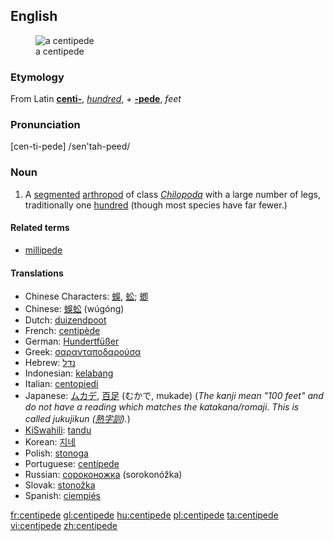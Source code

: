 {{wikipedia}}
==English==
[[Image:Chilopod_%28Marshal_Hedin%29.jpg|thumb|right|a centipede]]
===Etymology===
From Latin '''[[centi-]]''', ''[[hundred]]'', + '''[[-pede]]''', ''feet''

===Pronunciation===
[cen-ti-pede] /sen'tah-peed/

===Noun===
{{en-noun}}
# A [[segmented]] [[arthropod]] of class ''[[Chilopoda]]'' with a large number of legs, traditionally one [[hundred]] (though most species have far fewer.)

====Related terms====
*[[millipede]]

====Translations====
*Chinese Characters: [[蜈]], [[蚣]]; [[蝍]]
*Chinese: [[蜈蚣]] (wúgóng)
*Dutch: [[duizendpoot]] {{m}}
*French: [[centipède]] {{m}}
*German: [[Hundertfüßer]] {{m}}
*Greek: [[σαρανταποδαρούσα]] {{f}}
*Hebrew: [[נדל]] {{m}}
*Indonesian: [[kelabang]]
*Italian: [[centopiedi]] {{m}}
*Japanese: [[ムカデ]], [[百足]] (むかで, mukade) (''The kanji mean "100 feet" and do not have a reading which matches the katakana/romaji. This is called jukujikun ([[熟字訓]]).'')
*[[KiSwahili]]: [[tandu]]
*Korean: [[지네]]
*Polish: [[stonoga]] {{f}}
*Portuguese: [[centípede]] {{m}}
*Russian: [[сороконожка]] {{f}} (sorokonóžka)
*Slovak: [[stonožka#Slovak|stonožka]] {{f}}
*Spanish: [[ciempiés]] {{m}}

[[fr:centipede]]
[[gl:centipede]]
[[hu:centipede]]
[[pl:centipede]]
[[ta:centipede]]
[[vi:centipede]]
[[zh:centipede]]